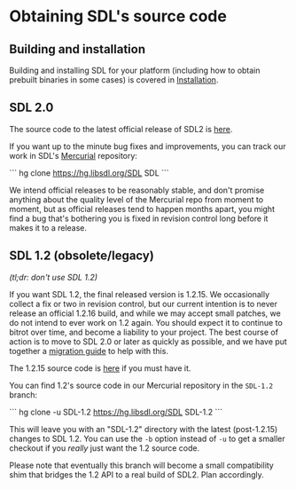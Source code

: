 <!-- pragma section-numbers off -->
<!-- pragma camelcase off -->

= Obtaining SDL's source code =


== Building and installation ==

Building and installing SDL for your platform (including how to obtain prebuilt binaries in some cases) is covered in [[Installation]].

== SDL 2.0 ==

The source code to the latest official release of SDL2 is [https://libsdl.org/download-2.0.php here].

If you want up to the minute bug fixes and improvements, you can track our work in SDL's [https://www.mercurial-scm.org/ Mercurial] repository:

```
hg clone https://hg.libsdl.org/SDL SDL
```

We intend official releases to be reasonably stable, and don't promise anything about the quality level of the Mercurial repo from moment to moment, but as official releases tend to happen months apart, you might find a bug that's bothering you is fixed in revision control long before it makes it to a release.


== SDL 1.2 (obsolete/legacy) ==

''(tl;dr: don't use SDL 1.2)''

If you want SDL 1.2, the final released version is 1.2.15. We occasionally collect a fix or two in revision control, but our current intention is to never release an official 1.2.16 build, and while we may accept small patches, we do not intend to ever work on 1.2 again. You should expect it to continue to bitrot over time, and become a liability to your project. The best course of action is to move to SDL 2.0 or later as quickly as possible, and we have put together a [[MigrationGuide|migration guide]] to help with this.

The 1.2.15 source code is [https://libsdl.org/download-1.2.php here] if you must have it.

You can find 1.2's source code in our Mercurial repository in the <code>SDL-1.2</code> branch:

```
hg clone -u SDL-1.2 https://hg.libsdl.org/SDL SDL-1.2
```

This will leave you with an "SDL-1.2" directory with the latest (post-1.2.15) changes to SDL 1.2. You can use the <code>-b</code> option instead of <code>-u</code> to get a smaller checkout if you ''really'' just want the 1.2 source code.

Please note that eventually this branch will become a small compatibility shim that bridges the 1.2 API to a real build of SDL2. Plan accordingly.

